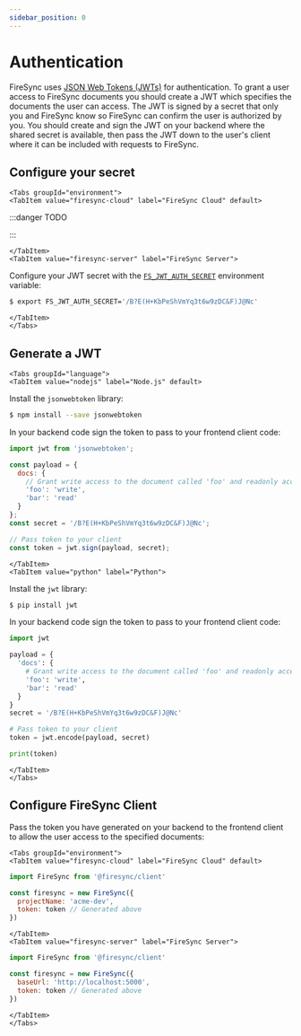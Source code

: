```yaml
---
sidebar_position: 0
---
```



# Authentication

FireSync uses [JSON Web Tokens (JWTs)](https://en.wikipedia.org/wiki/JSON_Web_Token) for authentication. To grant a user access to FireSync documents you should create a JWT which specifies the documents the user can access. The JWT is signed by a secret that only you and FireSync know so FireSync can confirm the user is authorized by you. You should create and sign the JWT on your backend where the shared secret is available, then pass the JWT down to the user's client where it can be included with requests to FireSync.

## Configure your secret

```mdx-code-block
<Tabs groupId="environment">
<TabItem value="firesync-cloud" label="FireSync Cloud" default>
```

:::danger TODO

:::

```mdx-code-block
</TabItem>
<TabItem value="firesync-server" label="FireSync Server">
```

Configure your JWT secret with the [`FS_JWT_AUTH_SECRET`](/reference/firesync-server/configuration#fs_jwt_auth_secret) environment variable:
```bash
$ export FS_JWT_AUTH_SECRET='/B?E(H+KbPeShVmYq3t6w9zDC&F)J@Nc'
```

```mdx-code-block
</TabItem>
</Tabs>
```

## Generate a JWT


```mdx-code-block
<Tabs groupId="language">
<TabItem value="nodejs" label="Node.js" default>
```

Install the `jsonwebtoken` library:

```bash
$ npm install --save jsonwebtoken
```

In your backend code sign the token to pass to your frontend client code:

```js
import jwt from 'jsonwebtoken';

const payload = {
  docs: {
    // Grant write access to the document called 'foo' and readonly access to 'bar'
    'foo': 'write',
    'bar': 'read'
  }
};
const secret = '/B?E(H+KbPeShVmYq3t6w9zDC&F)J@Nc';

// Pass token to your client
const token = jwt.sign(payload, secret);
```

```mdx-code-block
</TabItem>
<TabItem value="python" label="Python">
```

Install the `jwt` library:

```bash
$ pip install jwt
```

In your backend code sign the token to pass to your frontend client code:

```python
import jwt

payload = {
  'docs': {
    # Grant write access to the document called 'foo' and readonly access to 'bar'
    'foo': 'write',
    'bar': 'read'
  }
}
secret = '/B?E(H+KbPeShVmYq3t6w9zDC&F)J@Nc'

# Pass token to your client
token = jwt.encode(payload, secret)

print(token)
```


```mdx-code-block
</TabItem>
</Tabs>
```

## Configure FireSync Client

Pass the token you have generated on your backend to the frontend client to allow the user access to the specified documents:


```mdx-code-block
<Tabs groupId="environment">
<TabItem value="firesync-cloud" label="FireSync Cloud" default>
```

```js
import FireSync from '@firesync/client'

const firesync = new FireSync({
  projectName: 'acme-dev',
  token: token // Generated above
})
```

```mdx-code-block
</TabItem>
<TabItem value="firesync-server" label="FireSync Server">
```

```js
import FireSync from '@firesync/client'

const firesync = new FireSync({
  baseUrl: 'http://localhost:5000',
  token: token // Generated above
})
```

```mdx-code-block
</TabItem>
</Tabs>
```
